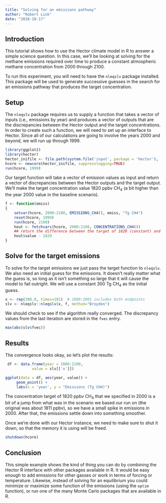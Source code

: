 ```yaml
---
title: "Solving for an emissions pathway"
author: "Robert Link"
date: "2018-10-17"
---
```


## Introduction

This tutorial shows how to use the Hector climate model in R to answer a simple 
science question.  In this case, we'll be looking at solving for the methane
emissions required over time to produce a constant atmospheric methane concentration 
from 2000 through 2100.

To run this experiment, you will need to have the `nleqslv` package installed. 
This package will be used to generate successive guesses in the search for an 
emissions pathway that produces
the target concentration.

## Setup

The `nleqslv` package requires us to supply a function that takes a vector of 
inputs (i.e., emissions by year) and produces a vector of outputs that are the 
discrepancies between the Hector output and the target concentrations.  In order 
to create such a function, we will need to set up an interface to Hector.  Since 
all of our calculations are going to involve the years 2000
and beyond, we will run up through 1999.

```r
library(ggplot2)
library(hector)
hector_inifile <- file.path(system.file('input', package = 'hector'), 'hector_ssp245.ini')
hcore <- newcore(hector_inifile, suppresslogging=TRUE)
run(hcore, 1999)
```

Our target function will take a vector of emission values as input and return a 
vector of  discrepancies between the Hector outputs and the target output. We'll 
make the target concentration value 1820 ppbv CH$_4$ (a bit higher than the year
2000 value in the baseline scenario).

```r
f <- function(emiss)
{
    setvar(hcore, 2000:2100, EMISSIONS_CH4(), emiss, "Tg CH4")
    reset(hcore, 1999)
    run(hcore, 2100)
    hout <- fetchvars(hcore, 2000:2100, CONCENTRATIONS_CH4())
    ## return the difference between the target of 1820 (constant) and the actual
    hout$value - 1820
}
```

## Solve for the target emissions

To solve for the target emissions we just pass the target function to `nleqslv`.
We also need an initial guess for the emissions. It doesn't really matter what the 
guess is, so long as it isn't something so large that it will cause the model to 
fail outright.  We will use a constant 300 Tg CH$_4$ as the initial guess.

```r
x <- rep(300.0, times=101)  # 2000:2001 includes both endpoints
slv <- nleqslv::nleqslv(x, f, method="Broyden")
```

We should check to see if the algorithm really converged.  The discrepancy values
from the last iteration are stored in the `fvec` entry.

```r
max(abs(slv$fvec))
```

## Results

The convergence looks okay, so let's plot the results:

```r
 df <- data.frame(year = 2000:2100,
            value = slv[['x']])

ggplot(data = df, aes(year, value)) +
     geom_point() +
     labs(x = 'year', y = "Emissions (Tg CH4)")
```

The concentration target of 1820 ppbv CH$_4$ that we specified in 2000 is a bit 
of a jump from what was in the scenario we based our run on (the original was about 
1811 ppbv), so we have a small spike in emissions in 2000.  After
that, the emissions settle down into something smoother.

Once we're done with our Hector instance, we need to make sure to shut it down, 
so that the memory it is using will be freed.

```r
shutdown(hcore)
```

## Conclusion

This simple example shows the kind of thing you can do by combining the Hector R
interface with other packages available in R.  It would be easy enough to add emissions 
for other gasses or work in terms of forcing or temperature. Likewise, instead of 
solving for an equilibrium you could minimize or maximize some function of the 
emissions (using the `optim` function), or run one of the many Monte Carlo packages
that are available in R.
